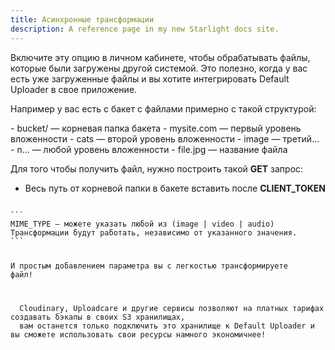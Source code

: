 ```yaml
---
title: Асинхронные трансформации
description: A reference page in my new Starlight docs site.
---
```



Включите эту опцию в личном кабинете, чтобы обрабатывать файлы, которые были загружены другой системой.
Это полезно, когда у вас есть уже загруженные файлы и вы хотите интегрировать Default Uploader в свое приложение.

Например у вас есть с бакет с файлами примерно с такой структурой:

<FileTree>
  - bucket/ — корневая папка бакета
    - mysite.com — первый уровень вложенности
      - cats — второй уровень вложенности
        - image — третий...
          - n... — любой уровень вложенности
            - file.jpg — название файла

</FileTree>

Для того чтобы получить файл, нужно построить такой **GET** запрос:
- Весь путь от корневой папки в бакете вставить после **CLIENT_TOKEN**

<Code code="https://api.defaultuploader.com/v1/MIME_TYPE/upload/CLIENT_TOKEN/mysite.com/cats/image/n.../file.jpg" lang="sh" title="METHOD: GET" />
```
MIME_TYPE — можете указать любой из (image | video | audio)
Трансформации будут работать, независимо от указанного значения.
```

И простым добавлением параметра вы с легкостью трансформируете файл!

<Aside title="Легкая миграция со сторонних решений">
  Cloudinary, Uploadcare и другие сервисы позволяют на платных тарифах создавать бэкапы в своих S3 хранилищах,
  вам останется только подключить это хранилище к Default Uploader и вы сможете использовать свои ресурсы намного экономичнее!
</Aside>
